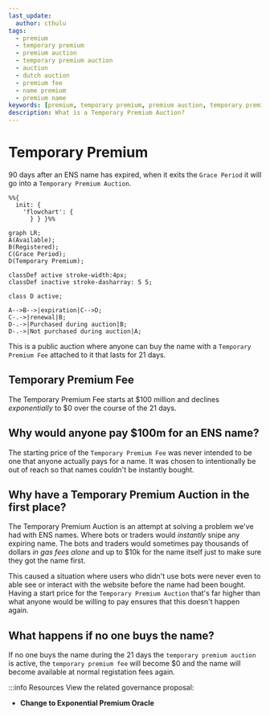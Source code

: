 ```yaml
---
last_update:
  author: cthulu
tags:
  - premium
  - temporary premium
  - premium auction
  - temporary premium auction
  - auction
  - dutch auction
  - premium fee
  - name premium
  - premium name
keywords: [premium, temporary premium, premium auction, temporary premium auction, auction, dutch auction, premium fee, name premium, premium name]
description: What is a Temporary Premium Auction?
---
```


# Temporary Premium
90 days after an ENS name has expired, when it exits the `Grace Period` it will go into a `Temporary Premium Auction`.
```mermaid
%%{
  init: {
    'flowchart': {
      } } }%%
      
graph LR;
A(Available);
B(Registered);
C(Grace Period);
D(Temporary Premium);

classDef active stroke-width:4px;
classDef inactive stroke-dasharray: 5 5;

class D active;

A-->B-->|expiration|C-->D;
C-.->|renewal|B;
D-.->|Purchased during auction|B;
D-.->|Not purchased during auction|A;
```
This is a public auction where anyone can buy the name with a `Temporary Premium Fee` attached to it that lasts for 21 days.

## Temporary Premium Fee
The Temporary Premium Fee starts at $100 million and declines *exponentially* to $0 over the course of the 21 days.

## Why would anyone pay $100m for an ENS name?
The starting price of the `Temporary Premium Fee` was never intended to be one that anyone actually pays for a name. It was chosen to intentionally be out of reach so that names couldn't be instantly bought.

## Why have a Temporary Premium Auction in the first place?
The Temporary Premium Auction is an attempt at solving a problem we've had with ENS names. Where bots or traders would *instantly* snipe any expiring name.
The bots and traders would sometimes pay thousands of dollars *in gas fees alone* and up to $10k for the name itself just to make sure they got the name first.

This caused a situation where users who didn't use bots were never even to able see or interact with the website before the name had been bought.
Having a start price for the `Temporary Premium Auction` that's far higher than what anyone would be willing to pay ensures that this doesn't happen again.

## What happens if no one buys the name?
If no one buys the name during the 21 days the `temporary premium auction` is active, the `temporary premium fee` will become $0 and the name will become available at normal registation fees again.

:::info Resources
View the related governance proposal:
 - <Link to="https://docs.ens.domains/v/governance/governance-proposals/term-1/ep9-executable-change-to-exponential-premium-price-oracle"><b>Change to Exponential Premium Oracle</b></Link>